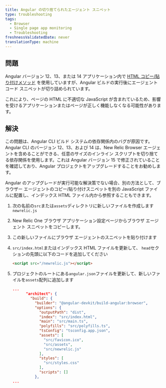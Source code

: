 ```yaml
---
title: Angular の切り捨てられたエージェント スニペット
type: troubleshooting
tags:
  - Browser
  - Single page app monitoring
  - Troubleshooting
freshnessValidatedDate: never
translationType: machine
---
```


## 問題

Angular バージョン 12、13、または 14 アプリケーション内で [HTML コピー/貼り付けメソッド](/docs/browser/new-relic-browser/installation-configuration/adding-apps-new-relic-browser/#copy-paste-app) を使用していますが、Angular ビルドの実行後にエージェント コード スニペットが切り詰められています。

これにより、ページの HTML に不適切な JavaScript が含まれているため、影響を受けるアプリケーションまたはページが正しく機能しなくなる可能性があります。

## 解決

この問題は、Angular CLI ビルド システムの依存関係内のバグが原因です。Angular CLI のバージョン 12、13、および 14 は、New Relic Browser エージェントを含めることができる、任意のサイズのインライン スクリプトを切り捨てる依存関係を使用します。これは Angular バージョン 15 で修正されていることを確認しており、Angular プロジェクトをアップグレードすることをお勧めします。

Angular のアップグレードが実行可能な解決策でない場合、別の方法として、ブラウザー エージェントのコピー/貼り付けスニペットを別の JavaScript ファイルに配置し、インデックス HTML ファイル内から参照することもできます。

1. 次の名前の`src`または`assets`ディレクトリに新しいファイルを作成します `newrelic.js`

2. New Relic One ブラウザ アプリケーション設定ページからブラウザ エージェント スニペットをコピーします。

3. この新しいファイルにブラウザ エージェントのスニペットを貼り付けます

4. `src/index.html`またはインデックス HTML ファイルを更新して、 `head`セクションの先頭に以下のコードを追加してください

   ```html
   <script src="/newrelic.js"></script>
   ```

5. プロジェクトのルートにある`angular.json`ファイルを更新して、新しいファイルを`assets`配列に追加します

   ```json
   ...
         "architect": {
           "build": {
             "builder": "@angular-devkit/build-angular:browser",
             "options": {
               "outputPath": "dist",
               "index": "src/index.html",
               "main": "src/main.ts",
               "polyfills": "src/polyfills.ts",
               "tsConfig": "tsconfig.app.json",
               "assets": [
                 "src/favicon.ico",
                 "src/assets",
                 "src/newrelic.js"
               ],
               "styles": [
                 "src/styles.css"
               ],
               "scripts": []
             },
   ...
   ```